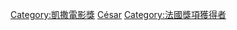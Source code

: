 {{Commonscat|César Award winners}}

[[Category:凱撒電影獎|Category:凱撒電影獎]]
[[Category:電影獎項獲得者|César]]
[[Category:法國獎項獲得者|Category:法國獎項獲得者]]